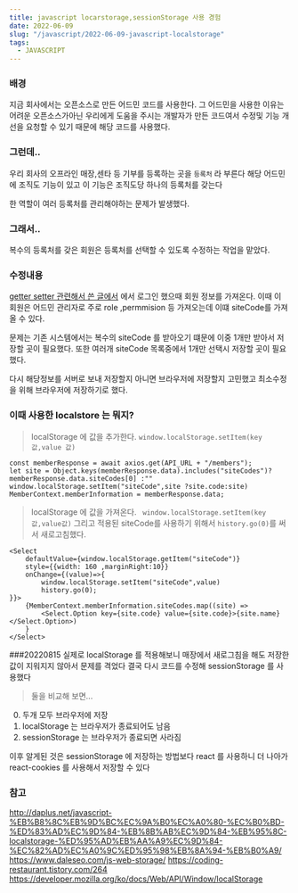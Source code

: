 ```yaml
---
title: javascript locarstorage,sessionStorage 사용 경험
date: 2022-06-09
slug: "/javascript/2022-06-09-javascript-localstorage"
tags:
  - JAVASCRIPT
--- 
```


### 배경
지금 회사에서는 오픈소스로 만든 어드민 코드를 사용한다.
그 어드민을 사용한 이유는 
어려운 오픈소스가아닌 우리에게 도움을 주시는 개발자가 만든 코드여서
수정및 기능 개선을 요청할 수 있기 때문에 해당 코드를 사용했다.

### 그런데..
우리 회사의 오프라인 매장,센타 등 기부를 등록하는 곳을 `등록처` 라 부른다
해당 어드민에 조직도 기능이 있고
이 기능은 조직도당 하나의 등록처를 갖는다

한 역할이 여러 등록처를 관리해야하는 문제가 발생했다.

### 그래서..

복수의 등록처를 갖은 회원은 등록처를 선택할 수 있도록 수정하는 작업을 맡았다.


### 수정내용
[getter setter 관련해서 쓴 글에서](https://gwiyeomgo.github.io/javascript/2022-06-17-javascript-getter-setter)
에서 로그인 했으때 회원 정보를 가져온다. 
이때 이 회원은 어드민 관리자로 주로 role ,permmision 등 가져오는데 이떄 siteCode를 가져올 수 있다.

문제는 기존 시스템에서는 복수의 siteCode 를 받아오기 떄문에
이중 1개만 받아서 저장할 곳이 필요했다.
또한 여러개 siteCode 목록중에서 1개만 선택시 저장할 곳이 필요했다.

다시 해당정보를 서버로 보내 저장할지 아니면 브라우저에 저장할지 고민했고
최소수정을 위해 브라우저에 저장하기로 했다.

### 이때 사용한 localstore 는 뭐지?

> localStorage 에 값을 추가한다.
`window.localStorage.setItem(key값,value 값)`

```
const memberResponse = await axios.get(API_URL + "/members");
let site = Object.keys(memberResponse.data).includes("siteCodes")?memberResponse.data.siteCodes[0] :""
window.localStorage.setItem("siteCode",site ?site.code:site)
MemberContext.memberInformation = memberResponse.data;
```

> localStorage 에 값을 가져온다.
` window.localStorage.setItem(key값,value값)`
그리고 적용된 siteCode를 사용하기 위해서 `history.go(0)`를 써서 새로고침했다.
```
<Select
    defaultValue={window.localStorage.getItem("siteCode")}
    style={{width: 160 ,marginRight:10}}
    onChange={(value)=>{
        window.localStorage.setItem("siteCode",value)
        history.go(0);
}}>
    {MemberContext.memberInformation.siteCodes.map((site) =>
        <Select.Option key={site.code} value={site.code}>{site.name}</Select.Option>)
    }
</Select>
```

###20220815
실제로 localStorage 를 적용해보니
매장에서 새로그침을 해도 저장한 값이 지워지지 않아서
문제를 격었다
결국 다시 코드를 수정해 sessionStorage 를 사용했다
>둘을 비교해 보면...

0. 두개 모두 브라우저에 저장
1. localStorage 는 브라우저가 종료되어도 남음
2. sessionStorage 는 브라우저가 종료되면 사라짐


이후 알게된 것은 sessionStorage 에 저장하는 방법보다
react 를 사용하니
더 나아가 react-cookies 를 사용해서 저장할 수 있다

### 참고
http://daplus.net/javascript-%EB%B8%8C%EB%9D%BC%EC%9A%B0%EC%A0%80-%EC%B0%BD-%ED%83%AD%EC%9D%84-%EB%8B%AB%EC%9D%84-%EB%95%8C-localstorage-%ED%95%AD%EB%AA%A9%EC%9D%84-%EC%82%AD%EC%A0%9C%ED%95%98%EB%8A%94-%EB%B0%A9/
https://www.daleseo.com/js-web-storage/
https://coding-restaurant.tistory.com/264
https://developer.mozilla.org/ko/docs/Web/API/Window/localStorage